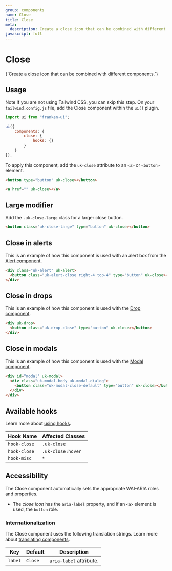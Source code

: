 ```yaml
---
group: components
name: Close
title: Close
meta:
  description: Create a close icon that can be combined with different components.
javascript: full
---
```



# Close

<p class="uk-text-lead uk-paragraph">{`Create a close icon that can be combined with different components.`}</p>

## Usage

<span class="uk-label uk-label-primary">Note</span> If you are not using Tailwind
CSS, you can skip this step. On your `tailwind.config.js` file, add the Close component
within the `ui()` plugin.

```javascript
import ui from "franken-ui";

ui({
    components: {
        close: {
            hooks: {}
        }
    }
}),
```

To apply this component, add the `uk-close` attribute to an `<a>` or `<button>` element.

```html
<button type="button" uk-close></button>

<a href="" uk-close></a>
```

<Example component="close" index={0} />

## Large modifier

Add the `.uk-close-large` class for a larger close button.

```html
<button class="uk-close-large" type="button" uk-close></button>
```

<Example component="close" index={1} />

## Close in alerts

This is an example of how this component is used with an alert box from the [Alert component](/docs/alert).

```html
<div class="uk-alert" uk-alert>
  <button class="uk-alert-close right-4 top-4" type="button" uk-close></button>
</div>
```

<Example component="close" index={2} />

## Close in drops

This is an example of how this component is used with the [Drop component](/docs/drop).

```html
<div uk-drop>
  <button class="uk-drop-close" type="button" uk-close></button>
</div>
```

<Example component="close" index={3} />

## Close in modals

This is an example of how this component is used with the [Modal component](/docs/modal).

```html
<div id="modal" uk-modal>
  <div class="uk-modal-body uk-modal-dialog">
    <button class="uk-modal-close-default" type="button" uk-close></button>
  </div>
</div>
```

<Example component="close" index={4} />

## Available hooks

Learn more about [using hooks](/docs/hooks).

| Hook Name    | Affected Classes  |
| ------------ | ----------------- |
| `hook-close` | `.uk-close`       |
| `hook-close` | `.uk-close:hover` |
| `hook-misc`  | `*`               |

## Accessibility

The Close component automatically sets the appropriate WAI-ARIA roles and properties.

- The _close icon_ has the `aria-label` property, and if an `<a>` element is used, the `button` role.

### Internationalization

The Close component uses the following translation strings. Learn more about [translating components](/docs/accessibility).

| Key     | Default | Description             |
| ------- | ------- | ----------------------- |
| `label` | `Close` | `aria-label` attribute. |
